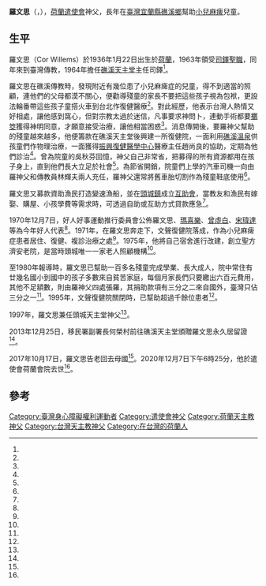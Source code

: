 {{Infobox Christian leader
| type = priest
| honorific-prefix = 
| name             = 羅文思<br>Fr. Cor Willems
| title            = 
| image            = 
| imagesize        = 
| alt              = 
| caption          = 
| archdiocese      = 
| province         = [[台灣天主教|天主教台北教省]]
| diocese          = [[天主教台北教區|台北教區]]
| see              = 
| term_start       = 
| term_end         = 
| predecessor      = 
| successor        = 
| ordination       = 1963年
| rank             = 
<!---------- Personal details ---------->
| birth_name       = 
| birth_date       ={{Birth date|1936|1|22}}
| birth_place      =荷蘭
| death_date       = {{death date and age|mf=yes|2020|12|7|1936|1|22}}
| death_place      = 遣使會荷蘭會院
| buried           = 
| nationality      = 
| religion         = [[羅馬天主教|羅馬天主教]]
| residence        = 
| parents          = 
| spouse           = 
| children         = 
| occupation       = 
| profession       = 
| previous_post    = 
| alma_mater       = 
| motto            = 
| signature        = 
| signature_alt    = 
| coat_of_arms     = 
| coat_of_arms_alt = 
}}
'''羅文思'''（{{lang-en|Cor Willems}}，{{bd|1936年|1月22日|2020年|12月7日|catIdx=Willems}}），[[荷蘭|荷蘭]][[遣使會|遣使會]]神父，長年在[[臺灣|臺灣]][[宜蘭縣|宜蘭縣]][[礁溪鄉|礁溪鄉]]幫助[[小兒麻痺|小兒麻痺]]兒童。

==生平==
羅文思（Cor Willems）於1936年1月22日出生於[[荷蘭|荷蘭]]，1963年領受[[司鐸|司鐸]][[聖職|聖職]]，同年來到臺灣傳教，1964年擔任[[礁溪天主堂|礁溪天主堂]]主任司鐸<ref name="通功代禱"/>。

羅文思在礁溪傳教時，發現附近有幾位患了小兒麻痺症的兒童，得不到適當的照顧，連他們的父母都漠不關心，便勸導殘童的家長不要把這些孩子視為包袱，更設法輪番帶這些孩子童搭火車到台北作復健醫療<ref name="吳敏顯、蔡鵬洋、楊志強"/>。對此經歷，他表示台灣人熱情又好相處，讓他感到窩心，但對宗教太過於迷信，凡事要求神問卜，連動手術都要[[擲筊|擲筊]]獲得神明同意，才願意接受治療，讓他相當困惑<ref name="林縉明"/>。消息傳開後，要羅神父幫助的殘童越來越多，他便籌款在礁溪天主堂後興建一所復健院，一面利用[[礁溪溫泉|礁溪溫泉]]供孩童們作物理治療，一面獲得[[振興復健醫學中心|振興復健醫學中心]]醫療主任趙尚良的協助，定期為他們診治<ref name="吳敏顯、蔡鵬洋、楊志強"/>。曾為院童的吳秋芬回憶，神父自己非常省，把募得的所有資源都用在孩子身上，直到他們長大立足於社會<ref name="戴永華"/>。為節省開銷，院童們上學的汽車司機一向由羅神父和傳教員林輝夫兩人充任，羅神父還常將舊車胎切割作為殘童鞋底使用<ref name="吳敏顯、蔡鵬洋、楊志強"/>。

羅文思又募款資助漁民打造變速漁船，並在[[頭城鎮|頭城鎮]]成立[[互助會|互助會]]，當教友和漁民有嫁娶、購屋、小孩學費等需求時，可透過自助或互助方式貸款應急<ref name="鍾知君"/>。

1970年12月7日，好人好事運動推行委員會公佈羅文思、[[瑪喜樂|瑪喜樂]]、[[曾虛白|曾虛白]]、[[宋瑋達|宋瑋達]]等為今年好人代表<ref name="1970-12-08"/>。1971年，在羅文思奔走下，文聲復健院落成，作為小兒麻痺症患者居住、復健、複診治療之處<ref name="王燕華"/>。1975年，他將自己宿舍進行改建，創立聖方濟安老院，是當時頭城唯一一家老人照顧機構<ref name="鍾知君"/>。

至1980年報導時，羅文思已幫助一百多名殘童完成學業、長大成人，院中常住有廿幾名國小到國中的孩子多數來自貧苦家庭，每個月家長們只要繳出六百元費用，其他不足額數，則由羅神父四處張羅，其捐助款項有三分之二來自國外，臺灣只佔三分之一<ref name="吳敏顯、蔡鵬洋、楊志強"/>。1995年，文聲復健院關閉時，已幫助超過千餘位患者<ref name="王燕華"/>。

1997年，羅文思兼任頭城天主堂神父<ref name="通功代禱"/>。

2013年12月25日，移民署副署長何榮村前往礁溪天主堂頒贈羅文思永久居留證<ref name="林縉明"/>。

2017年10月17日，羅文思告老回去母國<ref name="林敬倫"/>。2020年12月7日下午6時25分，他於遣使會荷蘭會院去世<ref name="通功代禱"/>。

==參考==
{{portal box|人物|荷蘭|台灣|天主教|身心障礙}}
{{reflist|3|refs=
<ref name="通功代禱">{{Cite news|url=https://catholicweekly.catholic.org.tw/archive/archive/Catholic%20Weekly_620.pd|title=通功代禱|author=|language=zh-tw|newspaper=天主教周報|date=2020-12-13|accessdate=2020-12-19}}</ref>

<ref name="1970-12-08">{{Cite news|url=|title=好人好事代表 選出六十四位 定十五日接受表揚|author=|language=zh-tw|newspaper=聯合報|date=1970-12-08|accessdate=}}</ref>

<ref name="吳敏顯、蔡鵬洋、楊志強">{{Cite news|url=|title=奉獻無所求 不是母親的母親 一注溫泉 文聲復健院的羅神父|author=吳敏顯、蔡鵬洋、楊志強|language=zh-tw|newspaper=聯合報|date=1980-05-11|accessdate=}}</ref>

<ref name="王燕華">{{Cite news|url=|title=宜蘭縣長讚「正港台灣人」 奉獻50年 荷籍神父獲榮譽縣民|author=王燕華|language=zh-tw|newspaper=聯合報|date=2013-10-14|accessdate=}}</ref>

<ref name="鍾知君">{{Cite news|url=|title=荷蘭到宜蘭 奉獻50載 羅文思神父：心還年輕 安養院老了 64年改建自己宿舍 打造頭城唯一安老院 不適用新建築法規 重建還缺千萬元 盼社會相助 讓長者「回家」|author=鍾知君|language=zh-tw|newspaper=聯合報|date=2015-09-21|accessdate=}}</ref>

<ref name="戴永華">{{Cite news|url=https://udn.com/news/story/7328/5081447?from=udn-catebreaknews_ch2
|title=不捨！「小兒麻痺之父」羅文思神父病逝 享年84歲|author=戴永華|language=zh-tw|newspaper=聯合報|date=2020-12-10|accessdate=2020-12-19}}</ref>

<ref name="林敬倫">{{Cite news|url=https://news.ltn.com.tw/news/life/breakingnews/2222589|title=神父羅文思將回荷蘭 逾百位「兒女」道別|author=林敬倫|language=zh-tw|newspaper=自由時報|date=2017-10-14|accessdate=2020-12-19|archive-date=2020-12-10|archive-url=https://web.archive.org/web/20201210101940/https://news.ltn.com.tw/news/life/breakingnews/2222589|dead-url=no}}</ref>

<ref name="林縉明">{{Cite news|url=|title=奉獻50年 荷籍神父獲永久居留|author=林縉明|language=zh-tw|newspaper=聯合報|date=2013-12-26|accessdate=}}</ref>

}}

{{DEFAULTSORT:Cor Willems}}
[[Category:臺灣身心障礙權利運動者|Category:臺灣身心障礙權利運動者]]
[[Category:遣使會神父|Category:遣使會神父]]
[[Category:荷蘭天主教神父|Category:荷蘭天主教神父]]
[[Category:台灣天主教神父|Category:台灣天主教神父]]
[[Category:在台灣的荷蘭人|Category:在台灣的荷蘭人]]